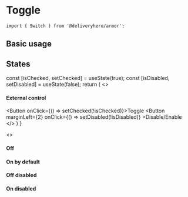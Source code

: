 
<Meta title="Components/Switch" component={Switch} />

# Toggle

```
import { Switch } from '@deliveryhero/armor';
```

## Basic usage

<Preview>
    <Story name="Basic usage">
        <Switch />
    </Story>
</Preview>

## States

  const [isChecked, setChecked] = useState(true);
  const [isDisabled, setDisabled] = useState(false);
  return (
    <>
        <h4>External control</h4>
        <Button onClick={() => setChecked(!isChecked)}>Toggle</Button>
        <Button marginLeft={2} onClick={() => setDisabled(!isDisabled)} >Disable/Enable</Button>
        <Switch checked={isChecked} disabled={isDisabled} />
    </>
  )
}

<Preview>
    <Story name="States">
        <>
            <h4>Off</h4>
            <Switch />
            <h4>On by default</h4>
            <Switch defaultChecked />
            <MyDynamicSwitch />
            <h4>Off disabled</h4>
            <Switch disabled />
            <h4>On disabled</h4>
            <Switch checked disabled />
        </>
    </Story>
</Preview>

